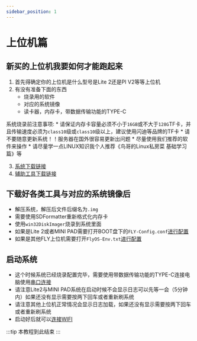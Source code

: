 ```yaml
---
sidebar_position: 1
---
```



# 上位机篇

## 新买的上位机我要如何才能跑起来

  1. 首先得确定你的上位机是什么型号是Lite 2还是PI V2等等上位机
  2. 有没有准备下面的东西
      * 烧录用的软件
      * 对应的系统镜像
      * 读卡器，内存卡，带数据传输功能的TYPE-C

  系统烧录前注意事项:
        * 请保证内存卡容量必须不小于`16GB`或不大于`128G`TF卡，并且传输速度必须为`class10`级或`class10`级以上，建议使用闪迪等品牌的TF卡
        * 请不要随意更新系统！！服务器在国外很容易更新出问题
        * 尽量使用我们推荐的软件来操作
        * 请尽量学一点LINUX知识我个人推荐《鸟哥的Linux私房菜 基础学习篇》等

  3. [系统下载链接](https://mellow-next.klipper.cn/docs/category/%E7%B3%BB%E7%BB%9F%E9%95%9C%E5%83%8F)
  4. [辅助工具下载链接](https://mellow-next.klipper.cn/docs/ResDownload/auxiliary_software/)

## 下载好各类工具与对应的系统镜像后

  * 解压系统，解压后文件后缀名为`.img`
  * 需要使用SDFormatter重新格式化内存卡
  * 使用`win32DiskImager`烧录到系统里面
  * 如果是Lite 2或者MINI PAD需要打开BOOT盘下的`FLY-Config.conf`[进行配置](https://mellow.klipper.cn/#/board/fly_mini_pad/config?id=_34-klipperscreen%e7%9a%84%e9%85%8d%e7%bd%ae)
  * 如果是其他FLY上位机需要打开`FlyOS-Env.txt`[进行配置](https://mellow-next.klipper.cn/docs/ProductDoc/SBC/fly-pi-v2/fly-os#%E7%B3%BB%E7%BB%9F%E9%85%8D%E7%BD%AE)

## 启动系统

  * 这个时候系统已经烧录配置完毕，需要使用带数据传输功能的TYPE-C连接电脑使用[串口连接](https://mellow-next.klipper.cn/docs/DebugDoc/BasicTutorial/)
  * 请注意Lite2与MINI PAD系统在启动时候不会显示日志可以先等一会（5分钟内）如果还没有显示需要按两下回车或者重新刷系统
  * 请注意其他上位机正常情况会显示日志加载，如果还没有显示需要按两下回车或者重新刷系统
  * 启动好后就可以[连接WIFI](https://mellow-next.klipper.cn/docs/DebugDoc/BasicTutorial/Internet)



:::tip
本教程到此结束
:::

